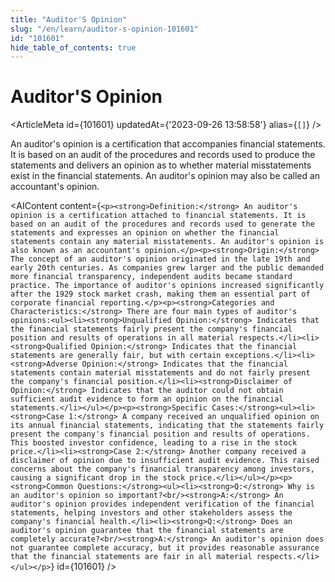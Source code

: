 ```yaml
---
title: "Auditor'S Opinion"
slug: "/en/learn/auditor-s-opinion-101601"
id: "101601"
hide_table_of_contents: true
---
```



# Auditor'S Opinion

<ArticleMeta id={101601} updatedAt={'2023-09-26 13:58:58'} alias={`[]`} />
<div className='border-solid border-b border-t-0 my-4 border-[var(--ifm-color-gray-300)]' />

An auditor's opinion is a certification that accompanies financial statements. It is based on an audit of the procedures and records used to produce the statements and delivers an opinion as to whether material misstatements exist in the financial statements. An auditor's opinion may also be called an accountant's opinion.

<AIContent content={`<p><strong>Definition:</strong> An auditor's opinion is a certification attached to financial statements. It is based on an audit of the procedures and records used to generate the statements and expresses an opinion on whether the financial statements contain any material misstatements. An auditor's opinion is also known as an accountant's opinion.</p><p><strong>Origin:</strong> The concept of an auditor's opinion originated in the late 19th and early 20th centuries. As companies grew larger and the public demanded more financial transparency, independent audits became standard practice. The importance of auditor's opinions increased significantly after the 1929 stock market crash, making them an essential part of corporate financial reporting.</p><p><strong>Categories and Characteristics:</strong> There are four main types of auditor's opinions:<ul><li><strong>Unqualified Opinion:</strong> Indicates that the financial statements fairly present the company's financial position and results of operations in all material respects.</li><li><strong>Qualified Opinion:</strong> Indicates that the financial statements are generally fair, but with certain exceptions.</li><li><strong>Adverse Opinion:</strong> Indicates that the financial statements contain material misstatements and do not fairly present the company's financial position.</li><li><strong>Disclaimer of Opinion:</strong> Indicates that the auditor could not obtain sufficient audit evidence to form an opinion on the financial statements.</li></ul></p><p><strong>Specific Cases:</strong><ul><li><strong>Case 1:</strong> A company received an unqualified opinion on its annual financial statements, indicating that the statements fairly present the company's financial position and results of operations. This boosted investor confidence, leading to a rise in the stock price.</li><li><strong>Case 2:</strong> Another company received a disclaimer of opinion due to insufficient audit evidence. This raised concerns about the company's financial transparency among investors, causing a significant drop in the stock price.</li></ul></p><p><strong>Common Questions:</strong><ul><li><strong>Q:</strong> Why is an auditor's opinion so important?<br/><strong>A:</strong> An auditor's opinion provides independent verification of the financial statements, helping investors and other stakeholders assess the company's financial health.</li><li><strong>Q:</strong> Does an auditor's opinion guarantee that the financial statements are completely accurate?<br/><strong>A:</strong> An auditor's opinion does not guarantee complete accuracy, but it provides reasonable assurance that the financial statements are fair in all material respects.</li></ul></p>`} id={101601} />
